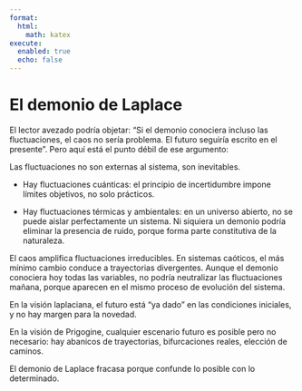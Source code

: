 ```yaml
---
format:
  html:
    math: katex
execute:
  enabled: true
  echo: false
---
```


# El demonio de Laplace

El lector avezado podría objetar: “Si el demonio conociera incluso las fluctuaciones, el caos no sería problema. El futuro seguiría escrito en el presente”. Pero aquí está el punto débil de ese argumento:

Las fluctuaciones no son externas al sistema, son inevitables. 

* Hay fluctuaciones cuánticas: el principio de incertidumbre impone límites objetivos, no solo prácticos.

* Hay fluctuaciones térmicas y ambientales: en un universo abierto, no se puede aislar perfectamente un sistema. Ni siquiera un demonio podría eliminar la presencia de ruido, porque forma parte constitutiva de la naturaleza.

El caos amplifica fluctuaciones irreducibles. En sistemas caóticos, el más mínimo cambio conduce a trayectorias divergentes. Aunque el demonio conociera hoy todas las variables, no podría neutralizar las fluctuaciones mañana, porque aparecen en el mismo proceso de evolución del sistema.

En la visión laplaciana, el futuro está “ya dado” en las condiciones iniciales, y no hay margen para la novedad.

En la visión de Prigogine, cualquier escenario futuro es posible pero no necesario: hay abanicos de trayectorias, bifurcaciones reales, elección de caminos.

El demonio de Laplace fracasa porque confunde lo posible con lo determinado.

